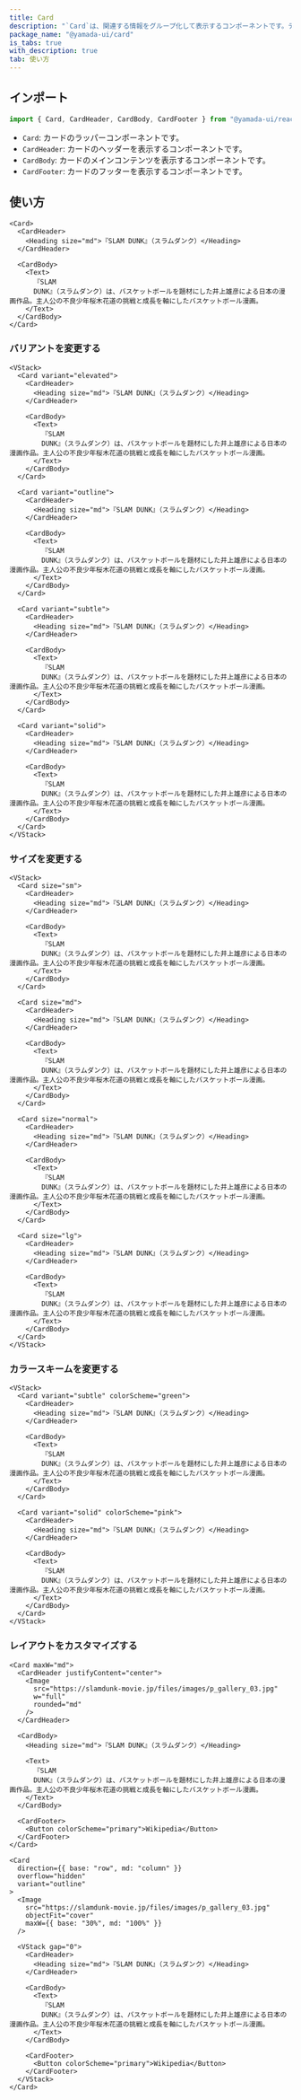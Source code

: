 ```yaml
---
title: Card
description: "`Card`は、関連する情報をグループ化して表示するコンポーネントです。デフォルトでは、`section`要素をレンダリングします。"
package_name: "@yamada-ui/card"
is_tabs: true
with_description: true
tab: 使い方
---
```


## インポート

```ts
import { Card, CardHeader, CardBody, CardFooter } from "@yamada-ui/react"
```

- `Card`: カードのラッパーコンポーネントです。
- `CardHeader`: カードのヘッダーを表示するコンポーネントです。
- `CardBody`: カードのメインコンテンツを表示するコンポーネントです。
- `CardFooter`: カードのフッターを表示するコンポーネントです。

## 使い方

```tsx
<Card>
  <CardHeader>
    <Heading size="md">『SLAM DUNK』（スラムダンク）</Heading>
  </CardHeader>

  <CardBody>
    <Text>
      『SLAM
      DUNK』（スラムダンク）は、バスケットボールを題材にした井上雄彦による日本の漫画作品。主人公の不良少年桜木花道の挑戦と成長を軸にしたバスケットボール漫画。
    </Text>
  </CardBody>
</Card>
```

### バリアントを変更する

```tsx
<VStack>
  <Card variant="elevated">
    <CardHeader>
      <Heading size="md">『SLAM DUNK』（スラムダンク）</Heading>
    </CardHeader>

    <CardBody>
      <Text>
        『SLAM
        DUNK』（スラムダンク）は、バスケットボールを題材にした井上雄彦による日本の漫画作品。主人公の不良少年桜木花道の挑戦と成長を軸にしたバスケットボール漫画。
      </Text>
    </CardBody>
  </Card>

  <Card variant="outline">
    <CardHeader>
      <Heading size="md">『SLAM DUNK』（スラムダンク）</Heading>
    </CardHeader>

    <CardBody>
      <Text>
        『SLAM
        DUNK』（スラムダンク）は、バスケットボールを題材にした井上雄彦による日本の漫画作品。主人公の不良少年桜木花道の挑戦と成長を軸にしたバスケットボール漫画。
      </Text>
    </CardBody>
  </Card>

  <Card variant="subtle">
    <CardHeader>
      <Heading size="md">『SLAM DUNK』（スラムダンク）</Heading>
    </CardHeader>

    <CardBody>
      <Text>
        『SLAM
        DUNK』（スラムダンク）は、バスケットボールを題材にした井上雄彦による日本の漫画作品。主人公の不良少年桜木花道の挑戦と成長を軸にしたバスケットボール漫画。
      </Text>
    </CardBody>
  </Card>

  <Card variant="solid">
    <CardHeader>
      <Heading size="md">『SLAM DUNK』（スラムダンク）</Heading>
    </CardHeader>

    <CardBody>
      <Text>
        『SLAM
        DUNK』（スラムダンク）は、バスケットボールを題材にした井上雄彦による日本の漫画作品。主人公の不良少年桜木花道の挑戦と成長を軸にしたバスケットボール漫画。
      </Text>
    </CardBody>
  </Card>
</VStack>
```

### サイズを変更する

```tsx
<VStack>
  <Card size="sm">
    <CardHeader>
      <Heading size="md">『SLAM DUNK』（スラムダンク）</Heading>
    </CardHeader>

    <CardBody>
      <Text>
        『SLAM
        DUNK』（スラムダンク）は、バスケットボールを題材にした井上雄彦による日本の漫画作品。主人公の不良少年桜木花道の挑戦と成長を軸にしたバスケットボール漫画。
      </Text>
    </CardBody>
  </Card>

  <Card size="md">
    <CardHeader>
      <Heading size="md">『SLAM DUNK』（スラムダンク）</Heading>
    </CardHeader>

    <CardBody>
      <Text>
        『SLAM
        DUNK』（スラムダンク）は、バスケットボールを題材にした井上雄彦による日本の漫画作品。主人公の不良少年桜木花道の挑戦と成長を軸にしたバスケットボール漫画。
      </Text>
    </CardBody>
  </Card>

  <Card size="normal">
    <CardHeader>
      <Heading size="md">『SLAM DUNK』（スラムダンク）</Heading>
    </CardHeader>

    <CardBody>
      <Text>
        『SLAM
        DUNK』（スラムダンク）は、バスケットボールを題材にした井上雄彦による日本の漫画作品。主人公の不良少年桜木花道の挑戦と成長を軸にしたバスケットボール漫画。
      </Text>
    </CardBody>
  </Card>

  <Card size="lg">
    <CardHeader>
      <Heading size="md">『SLAM DUNK』（スラムダンク）</Heading>
    </CardHeader>

    <CardBody>
      <Text>
        『SLAM
        DUNK』（スラムダンク）は、バスケットボールを題材にした井上雄彦による日本の漫画作品。主人公の不良少年桜木花道の挑戦と成長を軸にしたバスケットボール漫画。
      </Text>
    </CardBody>
  </Card>
</VStack>
```

### カラースキームを変更する

```tsx
<VStack>
  <Card variant="subtle" colorScheme="green">
    <CardHeader>
      <Heading size="md">『SLAM DUNK』（スラムダンク）</Heading>
    </CardHeader>

    <CardBody>
      <Text>
        『SLAM
        DUNK』（スラムダンク）は、バスケットボールを題材にした井上雄彦による日本の漫画作品。主人公の不良少年桜木花道の挑戦と成長を軸にしたバスケットボール漫画。
      </Text>
    </CardBody>
  </Card>

  <Card variant="solid" colorScheme="pink">
    <CardHeader>
      <Heading size="md">『SLAM DUNK』（スラムダンク）</Heading>
    </CardHeader>

    <CardBody>
      <Text>
        『SLAM
        DUNK』（スラムダンク）は、バスケットボールを題材にした井上雄彦による日本の漫画作品。主人公の不良少年桜木花道の挑戦と成長を軸にしたバスケットボール漫画。
      </Text>
    </CardBody>
  </Card>
</VStack>
```

### レイアウトをカスタマイズする

```tsx
<Card maxW="md">
  <CardHeader justifyContent="center">
    <Image
      src="https://slamdunk-movie.jp/files/images/p_gallery_03.jpg"
      w="full"
      rounded="md"
    />
  </CardHeader>

  <CardBody>
    <Heading size="md">『SLAM DUNK』（スラムダンク）</Heading>

    <Text>
      『SLAM
      DUNK』（スラムダンク）は、バスケットボールを題材にした井上雄彦による日本の漫画作品。主人公の不良少年桜木花道の挑戦と成長を軸にしたバスケットボール漫画。
    </Text>
  </CardBody>

  <CardFooter>
    <Button colorScheme="primary">Wikipedia</Button>
  </CardFooter>
</Card>
```

```tsx
<Card
  direction={{ base: "row", md: "column" }}
  overflow="hidden"
  variant="outline"
>
  <Image
    src="https://slamdunk-movie.jp/files/images/p_gallery_03.jpg"
    objectFit="cover"
    maxW={{ base: "30%", md: "100%" }}
  />

  <VStack gap="0">
    <CardHeader>
      <Heading size="md">『SLAM DUNK』（スラムダンク）</Heading>
    </CardHeader>

    <CardBody>
      <Text>
        『SLAM
        DUNK』（スラムダンク）は、バスケットボールを題材にした井上雄彦による日本の漫画作品。主人公の不良少年桜木花道の挑戦と成長を軸にしたバスケットボール漫画。
      </Text>
    </CardBody>

    <CardFooter>
      <Button colorScheme="primary">Wikipedia</Button>
    </CardFooter>
  </VStack>
</Card>
```
